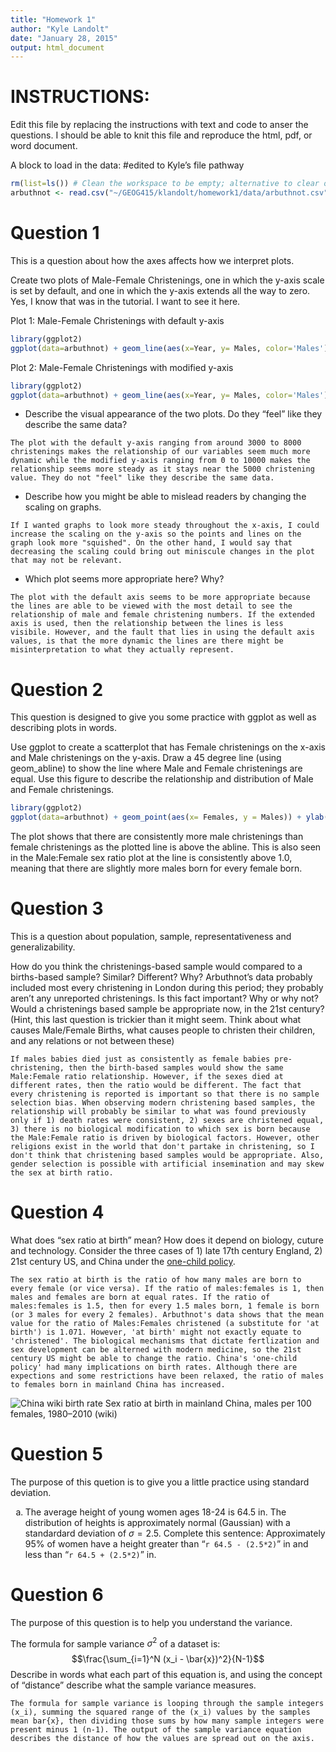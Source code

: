 ```yaml
---
title: "Homework 1"
author: "Kyle Landolt"
date: "January 28, 2015"
output: html_document
---
```

# INSTRUCTIONS:
Edit this file by replacing the instructions with text and code to anser the questions.
I should be able to knit this file and reproduce the html, pdf, or word document.

A block to load in the data: #edited to Kyle's file pathway
```r
rm(list=ls()) # Clean the workspace to be empty; alternative to clear objects in the workspace button
arbuthnot <- read.csv("~/GEOG415/klandolt/homework1/data/arbuthnot.csv")
```


# Question 1
This is a question about how the axes affects how we interpret plots.

Create two plots of Male-Female Christenings, one in which the y-axis scale is set by default, and one in which the y-axis extends all the way to zero.  Yes, I know that was in the tutorial.  I want to see it here.

Plot 1: Male-Female Christenings with default y-axis
```r
library(ggplot2)
ggplot(data=arbuthnot) + geom_line(aes(x=Year, y= Males, color='Males'))+ geom_line(aes(x=Year, y=Females, color='Females')) + ylab('Male-Female Christenings') + labs(color='Sex')

```

Plot 2: Male-Female Christenings with modified y-axis
```r
library(ggplot2)
ggplot(data=arbuthnot) + geom_line(aes(x=Year, y= Males, color='Males')) + geom_line(aes(x=Year, y=Females, color='Females')) + ylab('Male-Female Christenings') + scale_y_continuous(limits=c(0, 10000)) + labs(color='Sex')
```


 - Describe the visual appearance of the two plots.  Do they "feel" like they describe the same data? 
```
The plot with the default y-axis ranging from around 3000 to 8000 christenings makes the relationship of our variables seem much more dynamic while the modified y-axis ranging from 0 to 10000 makes the relationship seems more steady as it stays near the 5000 christening value. They do not "feel" like they describe the same data.
```
 - Describe how you might be able to mislead readers by changing the scaling on graphs.
```
If I wanted graphs to look more steady throughout the x-axis, I could increase the scaling on the y-axis so the points and lines on the graph look more "squished". On the other hand, I would say that decreasing the scaling could bring out miniscule changes in the plot that may not be relevant.
```
 - Which plot seems more appropriate here?  Why?
```
The plot with the default axis seems to be more appropriate because the lines are able to be viewed with the most detail to see the relationship of male and female christening numbers. If the extended axis is used, then the relationship between the lines is less visibile. However, and the fault that lies in using the default axis values, is that the more dynamic the lines are there might be misinterpretation to what they actually represent.
```

# Question 2
This question is designed to give you some practice with ggplot as well as describing plots in words.

Use ggplot to create a scatterplot that has Female christenings on the x-axis and Male christenings on the y-axis.  Draw a 45 degree line (using geom_abline) to show the line where Male and Female christenings are equal.  Use this figure to describe the relationship and distribution of Male and Female christenings.

```r
library(ggplot2)
ggplot(data=arbuthnot) + geom_point(aes(x= Females, y = Males)) + ylab('Male Christenings') + xlab('Female Christenings') + geom_abline(intercept=0, slope=1)
```

The plot shows that there are consistently more male christenings than female christenings as the plotted line is above the abline. This is also seen in the Male:Female sex ratio plot at the line is consistently above 1.0, meaning that there are slightly more males born for every female born.

# Question 3

This is a question about population, sample, representativeness and generalizability.

How do you think the christenings-based sample would compared to a births-based sample?  Similar?  Different?  Why?  Arbuthnot's data probably included most every christening in London during this period; they probably aren't any unreported christenings.  Is this fact important?  Why or why not?  Would a christenings based sample be appropriate now, in the 21st century?  (Hint, this last question is trickier than it might seem.  Think about what causes Male/Female Births, what causes people to christen their children, and any relations or not between these)

```
If males babies died just as consistently as female babies pre-christening, then the birth-based samples would show the same Male:Female ratio relationship. However, if the sexes died at different rates, then the ratio would be different. The fact that every christening is reported is important so that there is no sample selection bias. When observing modern christening based samples, the relationship will probably be similar to what was found previously only if 1) death rates were consistent, 2) sexes are christened equal, 3) there is no biological modification to which sex is born because the Male:Female ratio is driven by biological factors. However, other religions exist in the world that don't partake in christening, so I don't think that christening based samples would be appropriate. Also, gender selection is possible with artificial insemination and may skew the sex at birth ratio.
```

# Question 4
What does "sex ratio at birth" mean?  How does it depend on biology, cuture and technology.  Consider the three cases of 1) late 17th century England, 2) 21st century US, and China under the [one-child policy](http://en.wikipedia.org/wiki/One-child_policy).

```
The sex ratio at birth is the ratio of how many males are born to every female (or vice versa). If the ratio of males:females is 1, then males and females are born at equal rates. If the ratio of males:females is 1.5, then for every 1.5 males born, 1 female is born (or 3 males for every 2 females). Arbuthnot's data shows that the mean value for the ratio of Males:Females christened (a substitute for 'at birth') is 1.071. However, 'at birth' might not exactly equate to 'christened'. The biological mechanisms that dictate fertlization and sex development can be alterned with modern medicine, so the 21st century US might be able to change the ratio. China's 'one-child policy' had many implications on birth rates. Although there are expections and some restrictions have been relaxed, the ratio of males to females born in mainland China has increased.
```
![China wiki birth rate](http://upload.wikimedia.org/wikipedia/commons/a/ae/Sex_ratio_at_birth_in_mainland_China.png)
Sex ratio at birth in mainland China, males per 100 females, 1980–2010 (wiki)

# Question 5
The purpose of this quetion is to give you a little practice using standard deviation.

a. The average height of young women ages 18-24 is 64.5 in.  The distribution of heights is approximately normal (Gaussian) with a standardard deviation of $\sigma=2.5$.  Complete this sentence: Approximately 95% of women have a height greater than "`r 64.5 - (2.5*2)`" in and less than "`r 64.5 + (2.5*2)`" in.

# Question 6
The purpose of this question is to help you understand the variance.

The formula for sample variance $\sigma^2$ of a dataset is:
$$\frac{\sum_{i=1}^N (x_i - \bar{x})^2}{N-1}$$
Describe in words what each part of this equation is, and using the concept of "distance" describe what the sample variance measures.

```
The formula for sample variance is looping through the sample integers (x_i), summing the squared range of the (x_i) values by the samples mean bar{x}, then dividing those sums by how many sample integers were present minus 1 (n-1). The output of the sample variance equation describes the distance of how the values are spread out on the axis.
```
